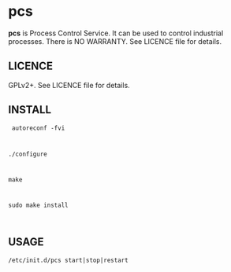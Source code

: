 = pcs =
'''pcs''' is Process Control Service. It can be used to control industrial
processes. There is NO WARRANTY. See LICENCE file for details.

== LICENCE ==
GPLv2+. See LICENCE file for details.

== INSTALL ==
<code>
autoreconf -fvi

./configure

make

sudo make install

</code>

== USAGE ==

<code>
/etc/init.d/pcs start|stop|restart
</code>

